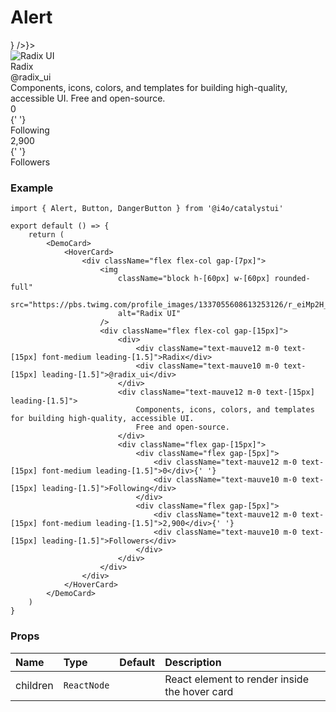 
# Alert

<DemoCard>
    <HoverCard trigger={<IconButton icon={<MixIcon />} />}>
        <div className="flex flex-col gap-[7px]">
          <img
            className="block h-[60px] w-[60px] rounded-full"
            src="https://pbs.twimg.com/profile_images/1337055608613253126/r_eiMp2H_400x400.png"
            alt="Radix UI"
          />
          <div className="flex flex-col gap-[15px]">
            <div>
              <div className="text-mauve12 m-0 text-[15px] font-medium leading-[1.5]">Radix</div>
              <div className="text-mauve10 m-0 text-[15px] leading-[1.5]">@radix_ui</div>
            </div>
            <div className="text-mauve12 m-0 text-[15px] leading-[1.5]">
              Components, icons, colors, and templates for building high-quality, accessible UI.
              Free and open-source.
            </div>
            <div className="flex gap-[15px]">
              <div className="flex gap-[5px]">
                <div className="text-mauve12 m-0 text-[15px] font-medium leading-[1.5]">0</div>{' '}
                <div className="text-mauve10 m-0 text-[15px] leading-[1.5]">Following</div>
              </div>
              <div className="flex gap-[5px]">
                <div className="text-mauve12 m-0 text-[15px] font-medium leading-[1.5]">2,900</div>{' '}
                <div className="text-mauve10 m-0 text-[15px] leading-[1.5]">Followers</div>
              </div>
            </div>
          </div>
        </div>
    </HoverCard>
</DemoCard>

### Example

```tsx
import { Alert, Button, DangerButton } from '@i4o/catalystui'

export default () => {
	return (
		<DemoCard>
            <HoverCard>
                <div className="flex flex-col gap-[7px]">
                    <img
                        className="block h-[60px] w-[60px] rounded-full"
                        src="https://pbs.twimg.com/profile_images/1337055608613253126/r_eiMp2H_400x400.png"
                        alt="Radix UI"
                    />
                    <div className="flex flex-col gap-[15px]">
                        <div>
                            <div className="text-mauve12 m-0 text-[15px] font-medium leading-[1.5]">Radix</div>
                            <div className="text-mauve10 m-0 text-[15px] leading-[1.5]">@radix_ui</div>
                        </div>
                        <div className="text-mauve12 m-0 text-[15px] leading-[1.5]">
                            Components, icons, colors, and templates for building high-quality, accessible UI.
                            Free and open-source.
                        </div>
                        <div className="flex gap-[15px]">
                            <div className="flex gap-[5px]">
                                <div className="text-mauve12 m-0 text-[15px] font-medium leading-[1.5]">0</div>{' '}
                                <div className="text-mauve10 m-0 text-[15px] leading-[1.5]">Following</div>
                            </div>
                            <div className="flex gap-[5px]">
                                <div className="text-mauve12 m-0 text-[15px] font-medium leading-[1.5]">2,900</div>{' '}
                                <div className="text-mauve10 m-0 text-[15px] leading-[1.5]">Followers</div>
                            </div>
                        </div>
                    </div>
                </div>
            </HoverCard>
		</DemoCard>
	)
}
```

### Props

| Name        | Type                  | Default | Description                   |
| :---------- | :-------------------- | :------ | :---------------------------- |
| children      | `ReactNode`           |         | React element to render inside the hover card            |
